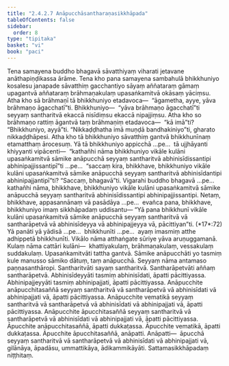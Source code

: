 ```yaml
---
title: "2.4.2.7 Anāpucchāsantharaṇasikkhāpada"
tableOfContents: false
sidebar:
  order: 8
type: "tipitaka"
basket: "vi"
book: "paci"
---
```



<DynamicBreadcrumb />

<Division number="864" book="paci" bookNo="2" page="360">

<Paragraph number="2747" book="paci">
Tena samayena buddho bhagavā sāvatthiyaṃ viharati jetavane anāthapiṇḍikassa ārāme. Tena kho pana samayena sambahulā bhikkhuniyo kosalesu janapade sāvatthiṃ gacchantiyo sāyaṃ aññataraṃ gāmaṃ upagantvā aññataraṃ brāhmaṇakulaṃ upasaṅkamitvā okāsaṃ yāciṃsu. Atha kho sā brāhmaṇī tā bhikkhuniyo etadavoca—  “āgametha, ayye, yāva brāhmaṇo āgacchatī”ti. Bhikkhuniyo—  “yāva brāhmaṇo āgacchatī”ti seyyaṃ santharitvā ekaccā nisīdiṃsu ekaccā nipajjiṃsu. Atha kho so brāhmaṇo rattiṃ āgantvā taṃ brāhmaṇiṃ etadavoca—  “kā imā”ti? “Bhikkhuniyo, ayyā”ti. “Nikkaḍḍhatha imā muṇḍā bandhakiniyo”ti, gharato nikkaḍḍhāpesi.
</Paragraph>

<Paragraph number="2748" book="paci">
Atha kho tā bhikkhuniyo sāvatthiṃ gantvā bhikkhunīnaṃ etamatthaṃ ārocesuṃ. Yā tā bhikkhuniyo appicchā …pe…  tā ujjhāyanti khiyyanti vipācenti—  “kathañhi nāma bhikkhuniyo vikāle kulāni upasaṅkamitvā sāmike anāpucchā seyyaṃ santharitvā abhinisīdissantipi abhinipajjissantipī”ti …pe…  “saccaṃ kira, bhikkhave, bhikkhuniyo vikāle kulāni upasaṅkamitvā sāmike anāpucchā seyyaṃ santharitvā abhinisīdantipi abhinipajjantipī”ti? “Saccaṃ, bhagavā”ti. Vigarahi buddho bhagavā …pe…  kathañhi nāma, bhikkhave, bhikkhuniyo vikāle kulāni upasaṅkamitvā sāmike anāpucchā seyyaṃ santharitvā abhinisīdissantipi abhinipajjissantipi. Netaṃ, bhikkhave, appasannānaṃ vā pasādāya …pe…  evañca pana, bhikkhave, bhikkhuniyo imaṃ sikkhāpadaṃ uddisantu—
</Paragraph>

</Division>
<Division number="865" book="paci" bookNo="2" page="361">

<Paragraph number="2749" book="paci">
<Emphasis>“Yā pana bhikkhunī vikāle kulāni upasaṅkamitvā sāmike anāpucchā seyyaṃ santharitvā vā santharāpetvā vā abhinisīdeyya vā abhinipajjeyya vā, pācittiyan”</Emphasis>ti. (*17*:<Emphasis>72</Emphasis>)
</Paragraph>

</Division>
<Division number="866" book="paci" bookNo="2" page="361">

<Paragraph number="2750" book="paci">
<Emphasis>Yā panā</Emphasis>ti yā yādisā …pe…  <Emphasis>bhikkhunī</Emphasis>ti …pe…  ayaṃ imasmiṃ atthe adhippetā bhikkhunīti.
</Paragraph>

<Paragraph number="2751" book="paci">
<Emphasis>Vikālo</Emphasis> nāma atthaṅgate sūriye yāva aruṇuggamanā.
</Paragraph>

<Paragraph number="2752" book="paci">
<Emphasis>Kulaṃ</Emphasis> nāma cattāri kulāni—  khattiyakulaṃ, brāhmaṇakulaṃ, vessakulaṃ suddakulaṃ. <Emphasis>Upasaṅkamitvā</Emphasis>ti tattha gantvā.
</Paragraph>

<Paragraph number="2753" book="paci">
<Emphasis>Sāmike anāpucchā</Emphasis>ti yo tasmiṃ kule manusso sāmiko dātuṃ, taṃ anāpucchā.
</Paragraph>

<Paragraph number="2754" book="paci">
<Emphasis>Seyyaṃ</Emphasis> nāma antamaso paṇṇasanthāropi. <Emphasis>Santharitvā</Emphasis>ti sayaṃ santharitvā. <Emphasis>Santharāpetvā</Emphasis>ti aññaṃ santharāpetvā. <Emphasis>Abhinisīdeyyā</Emphasis>ti tasmiṃ abhinisīdati, āpatti pācittiyassa. <Emphasis>Abhinipajjeyyā</Emphasis>ti tasmiṃ abhinipajjati, āpatti pācittiyassa.
</Paragraph>

</Division>
<Division number="867" book="paci" bookNo="2" page="361">

<Paragraph number="2755" book="paci">
Anāpucchite anāpucchitasaññā seyyaṃ santharitvā vā santharāpetvā vā abhinisīdati vā abhinipajjati vā, āpatti pācittiyassa. Anāpucchite vematikā seyyaṃ santharitvā vā santharāpetvā vā abhinisīdati vā abhinipajjati vā, āpatti pācittiyassa. Anāpucchite āpucchitasaññā seyyaṃ santharitvā vā santharāpetvā vā abhinisīdati vā abhinipajjati vā, āpatti pācittiyassa.
</Paragraph>

<Paragraph number="2756" book="paci">
Āpucchite anāpucchitasaññā, āpatti dukkaṭassa. Āpucchite vematikā, āpatti dukkaṭassa. Āpucchite āpucchitasaññā, anāpatti.
</Paragraph>

</Division>
<Division number="868" book="paci" bookNo="2" page="361">

<Paragraph number="2757" book="paci">
Anāpatti—  āpucchā seyyaṃ santharitvā vā santharāpetvā vā abhinisīdati vā abhinipajjati vā, gilānāya, āpadāsu, ummattikāya, ādikammikāyāti.

</Paragraph>
</Division>

<Paragraph number="2758" type="center" book="paci">
Sattamasikkhāpadaṃ niṭṭhitaṃ.
</Paragraph>